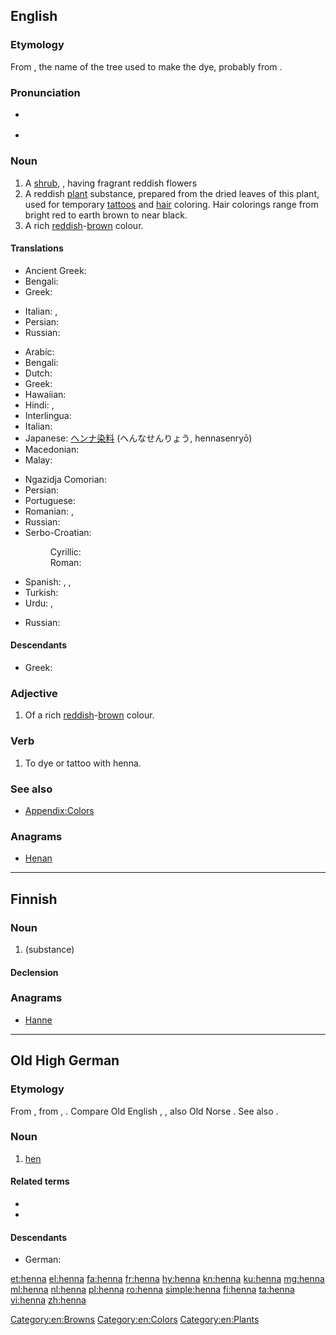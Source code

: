 {{also|Henna}}
==English==
{{wikipedia}}

===Etymology===
From {{etyl|ar|en}} {{term|حِنّاء|lang=ar|tr=ḥinnāʾ}}, the name of the tree used to make the dye, probably from {{etyl|fa|en}}.

===Pronunciation===
* {{a|UK}} {{IPA|/hɛnə/|lang=en}}
* {{rhymes|ɛnə|lang=en}}

===Noun===
{{en-noun}}

# A [[shrub]], {{taxlink|Lawsonia inernis|species|noshow=1}}, having fragrant reddish flowers
# A reddish [[plant]] substance, prepared from the dried leaves of this plant, used for temporary [[tattoo]]s and [[hair]] coloring. Hair colorings range from bright red to earth brown to near black.
# A rich [[red]]dish-[[brown]] colour.
#: {{color panel|882D17}}

====Translations====
{{trans-top|shrub}}
* Ancient Greek: {{t|grc|κύπρος|f|sc=polytonic}}
* Bengali: {{t|bn|মেহেদী|tr=mehedi|sc=Beng}}
* Greek: {{t+|el|χένα|f}}
{{trans-mid}}
* Italian: {{t|it|alcanna|f}}, {{t|it|henné|m}}
* Persian: {{t+|fa|حنا|tr=hanâ|sc=fa-Arab}}
* Russian: {{t+|ru|хна|f|tr=xna}}
{{trans-bottom}}

{{trans-top|dye}}
* Arabic: {{t|ar|حِنّاء|tr=ħinnā’}}
* Bengali: {{t|bn|মেহেদী|tr=mehedi|sc=Beng}}
* Dutch: {{t+|nl|henna}}
* Greek: {{t+|el|χένα|f}}
* Hawaiian: {{t|haw|menekikā}}
* Hindi: {{t|hi|मेंहदी|tr=me.nhdī|f}}, {{t|hi|हिन्ना|tr=hinnā|f}}
* Interlingua: {{t|ia|henna}}
* Italian: {{t|it|henné|m}}
* Japanese: [[ヘンナ]][[染料]] (へんなせんりょう, hennasenryō)
* Macedonian: {{t|mk|кана|f|tr=kána|sc=Cyrl}}
* Malay: {{t|ms|inai}}
{{trans-mid}}
* Ngazidja Comorian: {{t|zdj|yina|c9}}
* Persian: {{t+|fa|حنا|tr=hanâ}}
* Portuguese: {{t+|pt|hena}}
* Romanian: {{t+|ro|henna|f}}, {{t+|ro|cana|f}}
* Russian: {{t+|ru|хна|f|tr=xna}}
* Serbo-Croatian:
*: Cyrillic: {{t|sh|кана|f}}
*: Roman: {{t+|sh|kana|f}}
* Spanish: {{t+|es|alheña|f}}, {{t|es|henna|f}}, {{t|es|hena}}
* Turkish: {{t+|tr|kına}}
* Urdu: {{t|ur|مینہدی|tr=me.nhdī|f}}, {{t+|ur|حنا|tr=hinnā|f}}
{{trans-bottom}}

{{trans-top|colour}}
* Russian: {{t+|ru|хна|f|tr=xna}}
{{trans-mid}}
{{trans-bottom}}

====Descendants====
* Greek: {{l|el|χένα|g=f|gloss=henna}}

===Adjective===
{{en-adj|-}}

# Of a rich [[red]]dish-[[brow]]n colour.

===Verb===
{{en-verb}}

# {{cx|transitive|lang=en}} To dye or tattoo with henna.

===See also===
* [[Appendix:Colors]]

===Anagrams===
* [[Henan#English|Henan]]

[[Category:en:Browns]]
[[Category:en:Colors]]
[[Category:en:Plants]]

----

==Finnish==

===Noun===
{{fi-noun}}

# {{l|en|henna}} (substance)

====Declension====
{{fi-decl-kala|henn|||a}}

===Anagrams===
* [[Hanne#Finnish|Hanne]]

----

==Old High German==

===Etymology===
From {{etyl|gem-pro|goh}} {{m|gem-pro|*hanjō||hen}}, from {{etyl|ine-pro|de}} {{m|ine-pro|*kan-||to sing}}, {{m|ine-pro|*kana-}}. Compare Old English {{m|ang|henn}}, {{m|ang|hænn}}, also Old Norse {{m|non|hœna}}. See also {{l|goh|huon}}.

===Noun===
{{goh-noun|f}}

# [[hen]]

====Related terms====
* {{l|goh|hano}}
* {{l|goh|huon}}
 
====Descendants====
* German: {{l|de|Henne}}

[[et:henna]]
[[el:henna]]
[[fa:henna]]
[[fr:henna]]
[[hy:henna]]
[[kn:henna]]
[[ku:henna]]
[[mg:henna]]
[[ml:henna]]
[[nl:henna]]
[[pl:henna]]
[[ro:henna]]
[[simple:henna]]
[[fi:henna]]
[[ta:henna]]
[[vi:henna]]
[[zh:henna]]